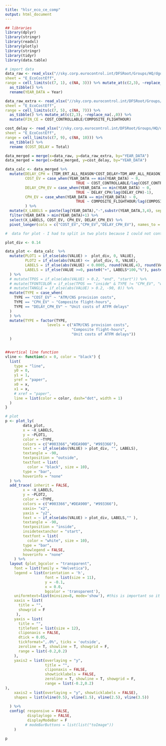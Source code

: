 ```yaml
---
title: "hlsr_eco_ce_comp"
output: html_document
---
```


```r
## libraries
library(dplyr)
library(stringr)
library(readxl)
library(plotly)
library(stringr)
library(tidyr)
library(data.table)
```

```r
# import data
data_raw <- read_xlsx("//sky.corp.eurocontrol.int/DFSRoot/Groups/HQ/dgof-pru/Project/ACE/Data for ACE landing page and digital reports/hlsr2021_data.xlsx",
sheet = "E_EcoCostEff",
range = cell_limits(c(7, 1), c(NA, 3))) %>% mutate_at(c(2,3), ~replace_na(.,0)) %>% 
  as_tibble() %>% 
  rename(YEAR_DATA = Year)

data_raw_extra <- read_xlsx("//sky.corp.eurocontrol.int/DFSRoot/Groups/HQ/dgof-pru/Project/ACE/Data for ACE landing page and digital reports/hlsr2021_data.xlsx",
sheet = "E_EcoCostEff",
range = cell_limits(c(7, 5), c(NA, 7))) %>%
  as_tibble() %>% mutate_at(c(2,3), ~replace_na(.,0)) %>% 
  mutate(FIN_CE = COST_CONTROLLABLE/COMPOSITE_FLIGHTHOUR) 

cost_delay <- read_xlsx("//sky.corp.eurocontrol.int/DFSRoot/Groups/HQ/dgof-pru/Project/ACE/Data for ACE landing page and digital reports/hlsr2021_data.xlsx",
sheet = "E_EcoCostEff",
range = cell_limits(c(7, 9), c(NA, 10))) %>%
  as_tibble() %>% 
  rename (COST_DELAY = Total)

data_merged = merge(x=data_raw, y=data_raw_extra, by="YEAR_DATA")
data_merged = merge(x=data_merged, y=cost_delay, by="YEAR_DATA")

data_calc <- data_merged %>% 
  mutate(DELAY_CPH = (TDM_ERT_ALL_REASON*COST_DELAY+TDM_ARP_ALL_REASON)/COMPOSITE_FLIGHTHOUR,
         COST_EV = case_when(YEAR_DATA == min(YEAR_DATA) ~ 0,
                                TRUE ~ COST_CONTROLLABLE/lag(COST_CONTROLLABLE)-1),
         DELAY_CPH_EV = case_when(YEAR_DATA == min(YEAR_DATA) ~ 0,
                                TRUE ~ DELAY_CPH/lag(DELAY_CPH)-1),
         CPH_EV = case_when(YEAR_DATA == min(YEAR_DATA) ~ 0,
                                TRUE ~ COMPOSITE_FLIGHTHOUR/lag(COMPOSITE_FLIGHTHOUR)-1),
         ) %>% 
  mutate(X_LABELS = paste(lag(YEAR_DATA),"-",substr(YEAR_DATA,3,4), sep = "")) %>%
  filter(YEAR_DATA > min(YEAR_DATA)+1) %>% 
  select(X_LABELS, COST_EV, CPH_EV, DELAY_CPH_EV) %>% 
  pivot_longer(cols = c("COST_EV","CPH_EV","DELAY_CPH_EV"), names_to = "TYPE", values_to ="VALUE")

#  data for plot - I had to split in two plots because I could not control the conditional label styling

plot_div <- 0.14

data_plot <- data_calc  %>% 
  mutate(PLOT1 = if_else(abs(VALUE) >  plot_div, 0, VALUE),
         PLOT2 = if_else(abs(VALUE) <=  plot_div, 0, VALUE),
         LABELS = if_else(abs(VALUE) < 0.0005, round(VALUE,4), round(VALUE,3)),
         LABELS = if_else(VALUE >=0, paste0("+", LABELS*100,"%"), paste0(LABELS*100,"%"))
  ) %>% 
  # mutate(TPOS = if_else(abs(VALUE) > 0.2, "end", "start")) %>%
  # mutate(TFONTCOLOR = if_else(TPOS == "inside" & TYPE != "CPH_EV", "white", "black")) %>%
  # mutate(TANGLE = if_else(abs(VALUE) > 0.2, -90, 0)) %>%
  mutate(TYPE = case_when(
    TYPE == "COST_EV" ~ "ATM/CNS provision costs",
    TYPE == "CPH_EV" ~ "Composite flight-hours",
    TYPE == "DELAY_CPH_EV" ~ "Unit costs of ATFM delays"
  )
  ) %>% 
  mutate(TYPE = factor(TYPE, 
                   levels = c("ATM/CNS provision costs",
                              "Composite flight-hours",
                              "Unit costs of ATFM delays"))
  )


##vertical line function
vline <- function(x = 0, color = "black") {
  list(
    type = "line",
    y0 = 0,
    y1 = 1,
    yref = "paper",
    x0 = x,
    x1 = x,
    # xref = "paper",
    line = list(color = color, dash="dot", width = 1)
  )
}

# plot 
p <- plot_ly(
        data_plot,
        x = ~X_LABELS,
        y = ~PLOT1,
        color = ~TYPE,
        colors = c("#003366","#DEA900", "#993366"),
        text = ~ if_else(abs(VALUE) > plot_div, "", LABELS),
        textangle = -90,
        textposition = "outside",
        textfont = list(
          color = "black", size = 10),
        type = "bar",
        hoverinfo = "none"
  ) %>% 
  add_trace( inherit = FALSE,
        x = ~X_LABELS,
        y = ~PLOT2,
        color = ~TYPE,
        colors = c("#003366","#DEA900", "#993366"),
        xaxis= "x2",
        yaxis = "y2",
        text = ~ if_else(abs(VALUE) > plot_div, LABELS,"" ),
        textangle = -90,
        textposition = "inside",
        insidetextanchor = "start",
        textfont = list(
          color = "white", size = 10),
        type = "bar",
        showlegend = FALSE,
        hoverinfo = "none"
    ) %>%
  layout (plot_bgcolor = "transparent",
    font = list(family = "Helvetica"),
    legend = list(orientation = 'h',
                  font = list(size = 11),
                  y = -0.1,
                  x = 0.0,
                  bgcolor = 'transparent'),
    uniformtext=list(minsize=8, mode='show'), #this is important so it does not autofit fonts
    xaxis = list(
      title = "",
      showgrid = F
     ),
    yaxis = list(
      title = "",
      titlefont = list(size = 12),
      cliponaxis = FALSE,
      dtick = 0.05,
      tickformat=",.0%", ticks = 'outside',
      zeroline = T, showline = T, showgrid = F,
      range = list(-0.2,0.2)
    ),
    yaxis2 = list(overlaying = "y",
                  title = "",
                  cliponaxis = FALSE,
                  showticklabels = FALSE,
                  zeroline = T, showline = T, showgrid = F,
                  range = list(-0.2,0.2)
),
    xaxis2 = list(overlaying = "y", showticklabels = FALSE),
    shapes = list(vline(0.5), vline(1.5), vline(2.5), vline(3.5))
    
  ) %>% 
  config( responsive = FALSE,
          displaylogo = FALSE,
          displayModeBar = F
         # modeBarButtons = list(list("toImage"))
    )
```


```r
p
```

